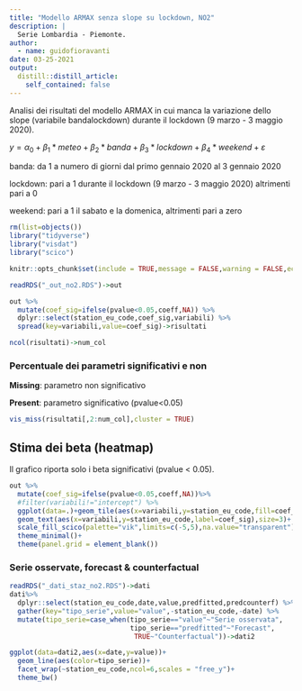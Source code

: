 ```yaml
---
title: "Modello ARMAX senza slope su lockdown, NO2"
description: |
  Serie Lombardia - Piemonte.
author:
  - name: guidofioravanti
date: 03-25-2021
output:
  distill::distill_article:
    self_contained: false
---
```


Analisi dei risultati del modello ARMAX in cui manca la variazione dello slope (variabile bandalockdown) durante il lockdown (9 marzo - 3 maggio 2020).

$y=\alpha_{0}+\beta_{1} * meteo+\beta_{2} * banda+\beta_{3} * lockdown+\beta_{4} * weekend+\varepsilon$

banda: da 1 a numero di giorni dal primo gennaio 2020 al 3 gennaio 2020

lockdown: pari a 1 durante il lockdown (9 marzo - 3 maggio 2020) altrimenti pari a 0

weekend: pari a 1 il sabato e la domenica, altrimenti pari a zero


```r
rm(list=objects())
library("tidyverse")
library("visdat")
library("scico")

knitr::opts_chunk$set(include = TRUE,message = FALSE,warning = FALSE,echo=FALSE,error=FALSE,layout="l-page")

readRDS("_out_no2.RDS")->out

out %>%
  mutate(coef_sig=ifelse(pvalue<0.05,coeff,NA)) %>%
  dplyr::select(station_eu_code,coef_sig,variabili) %>%
  spread(key=variabili,value=coef_sig)->risultati

ncol(risultati)->num_col
```

### Percentuale dei parametri significativi e non

**Missing**: parametro non significativo

**Present**: parametro significativo (pvalue<0.05)


```r
vis_miss(risultati[,2:num_col],cluster = TRUE)
```

## Stima dei beta (heatmap)

Il grafico riporta solo i beta significativi (pvalue < 0.05).

```r
out %>%
  mutate(coef_sig=ifelse(pvalue<0.05,coeff,NA))%>%
  #filter(variabili!="intercept") %>%
  ggplot(data=.)+geom_tile(aes(x=variabili,y=station_eu_code,fill=coef_sig))+
  geom_text(aes(x=variabili,y=station_eu_code,label=coef_sig),size=3)+
  scale_fill_scico(palette="vik",limits=c(-5,5),na.value="transparent")+
  theme_minimal()+
  theme(panel.grid = element_blank())
```

### Serie osservate, forecast & counterfactual


```r
readRDS("_dati_staz_no2.RDS")->dati
dati%>%
  dplyr::select(station_eu_code,date,value,predfitted,predcounterf) %>%
  gather(key="tipo_serie",value="value",-station_eu_code,-date) %>%
  mutate(tipo_serie=case_when(tipo_serie=="value"~"Serie osservata",
                              tipo_serie=="predfitted"~"Forecast",
                               TRUE~"Counterfactual"))->dati2
```

```r
ggplot(data=dati2,aes(x=date,y=value))+
  geom_line(aes(color=tipo_serie))+
  facet_wrap(~station_eu_code,ncol=6,scales = "free_y")+
  theme_bw()
```